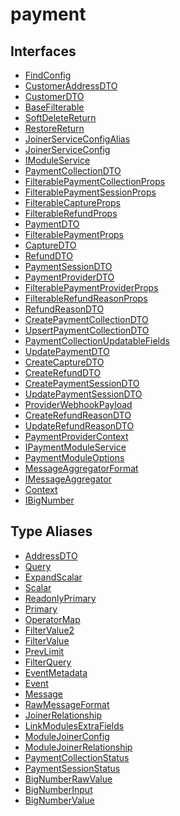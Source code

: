 
# payment

## Interfaces

- [FindConfig](../../payment/interfaces/payment.FindConfig/page.mdx)
- [CustomerAddressDTO](../../payment/interfaces/payment.CustomerAddressDTO/page.mdx)
- [CustomerDTO](../../payment/interfaces/payment.CustomerDTO/page.mdx)
- [BaseFilterable](../../payment/interfaces/payment.BaseFilterable/page.mdx)
- [SoftDeleteReturn](../../payment/interfaces/payment.SoftDeleteReturn/page.mdx)
- [RestoreReturn](../../payment/interfaces/payment.RestoreReturn/page.mdx)
- [JoinerServiceConfigAlias](../../payment/interfaces/payment.JoinerServiceConfigAlias/page.mdx)
- [JoinerServiceConfig](../../payment/interfaces/payment.JoinerServiceConfig/page.mdx)
- [IModuleService](../../payment/interfaces/payment.IModuleService/page.mdx)
- [PaymentCollectionDTO](../../payment/interfaces/payment.PaymentCollectionDTO/page.mdx)
- [FilterablePaymentCollectionProps](../../payment/interfaces/payment.FilterablePaymentCollectionProps/page.mdx)
- [FilterablePaymentSessionProps](../../payment/interfaces/payment.FilterablePaymentSessionProps/page.mdx)
- [FilterableCaptureProps](../../payment/interfaces/payment.FilterableCaptureProps/page.mdx)
- [FilterableRefundProps](../../payment/interfaces/payment.FilterableRefundProps/page.mdx)
- [PaymentDTO](../../payment/interfaces/payment.PaymentDTO/page.mdx)
- [FilterablePaymentProps](../../payment/interfaces/payment.FilterablePaymentProps/page.mdx)
- [CaptureDTO](../../payment/interfaces/payment.CaptureDTO/page.mdx)
- [RefundDTO](../../payment/interfaces/payment.RefundDTO/page.mdx)
- [PaymentSessionDTO](../../payment/interfaces/payment.PaymentSessionDTO/page.mdx)
- [PaymentProviderDTO](../../payment/interfaces/payment.PaymentProviderDTO/page.mdx)
- [FilterablePaymentProviderProps](../../payment/interfaces/payment.FilterablePaymentProviderProps/page.mdx)
- [FilterableRefundReasonProps](../../payment/interfaces/payment.FilterableRefundReasonProps/page.mdx)
- [RefundReasonDTO](../../payment/interfaces/payment.RefundReasonDTO/page.mdx)
- [CreatePaymentCollectionDTO](../../payment/interfaces/payment.CreatePaymentCollectionDTO/page.mdx)
- [UpsertPaymentCollectionDTO](../../payment/interfaces/payment.UpsertPaymentCollectionDTO/page.mdx)
- [PaymentCollectionUpdatableFields](../../payment/interfaces/payment.PaymentCollectionUpdatableFields/page.mdx)
- [UpdatePaymentDTO](../../payment/interfaces/payment.UpdatePaymentDTO/page.mdx)
- [CreateCaptureDTO](../../payment/interfaces/payment.CreateCaptureDTO/page.mdx)
- [CreateRefundDTO](../../payment/interfaces/payment.CreateRefundDTO/page.mdx)
- [CreatePaymentSessionDTO](../../payment/interfaces/payment.CreatePaymentSessionDTO/page.mdx)
- [UpdatePaymentSessionDTO](../../payment/interfaces/payment.UpdatePaymentSessionDTO/page.mdx)
- [ProviderWebhookPayload](../../payment/interfaces/payment.ProviderWebhookPayload/page.mdx)
- [CreateRefundReasonDTO](../../payment/interfaces/payment.CreateRefundReasonDTO/page.mdx)
- [UpdateRefundReasonDTO](../../payment/interfaces/payment.UpdateRefundReasonDTO/page.mdx)
- [PaymentProviderContext](../../payment/interfaces/payment.PaymentProviderContext/page.mdx)
- [IPaymentModuleService](../../payment/interfaces/payment.IPaymentModuleService/page.mdx)
- [PaymentModuleOptions](../../payment/interfaces/payment.PaymentModuleOptions/page.mdx)
- [MessageAggregatorFormat](../../payment/interfaces/payment.MessageAggregatorFormat/page.mdx)
- [IMessageAggregator](../../payment/interfaces/payment.IMessageAggregator/page.mdx)
- [Context](../../payment/interfaces/payment.Context/page.mdx)
- [IBigNumber](../../payment/interfaces/payment.IBigNumber/page.mdx)

## Type Aliases

- [AddressDTO](../../payment/types/payment.AddressDTO/page.mdx)
- [Query](../../payment/types/payment.Query/page.mdx)
- [ExpandScalar](../../payment/types/payment.ExpandScalar/page.mdx)
- [Scalar](../../payment/types/payment.Scalar/page.mdx)
- [ReadonlyPrimary](../../payment/types/payment.ReadonlyPrimary/page.mdx)
- [Primary](../../payment/types/payment.Primary/page.mdx)
- [OperatorMap](../../payment/types/payment.OperatorMap/page.mdx)
- [FilterValue2](../../payment/types/payment.FilterValue2/page.mdx)
- [FilterValue](../../payment/types/payment.FilterValue/page.mdx)
- [PrevLimit](../../payment/types/payment.PrevLimit/page.mdx)
- [FilterQuery](../../payment/types/payment.FilterQuery/page.mdx)
- [EventMetadata](../../payment/types/payment.EventMetadata/page.mdx)
- [Event](../../payment/types/payment.Event/page.mdx)
- [Message](../../payment/types/payment.Message/page.mdx)
- [RawMessageFormat](../../payment/types/payment.RawMessageFormat/page.mdx)
- [JoinerRelationship](../../payment/types/payment.JoinerRelationship/page.mdx)
- [LinkModulesExtraFields](../../payment/types/payment.LinkModulesExtraFields/page.mdx)
- [ModuleJoinerConfig](../../payment/types/payment.ModuleJoinerConfig/page.mdx)
- [ModuleJoinerRelationship](../../payment/types/payment.ModuleJoinerRelationship/page.mdx)
- [PaymentCollectionStatus](../../payment/types/payment.PaymentCollectionStatus/page.mdx)
- [PaymentSessionStatus](../../payment/types/payment.PaymentSessionStatus/page.mdx)
- [BigNumberRawValue](../../payment/types/payment.BigNumberRawValue/page.mdx)
- [BigNumberInput](../../payment/types/payment.BigNumberInput/page.mdx)
- [BigNumberValue](../../payment/types/payment.BigNumberValue/page.mdx)
